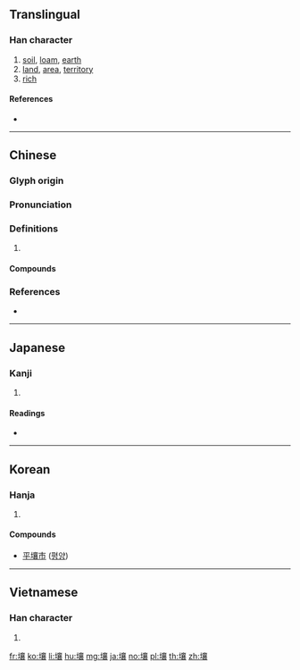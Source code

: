 {{also|壌}}
==Translingual==

===Han character===
{{Han char|rn=32|rad=土|as=17|sn=20|four=40132|canj=GYRV|ids=⿰土襄}}

# [[soil]], [[loam]], [[earth]]
# [[land]], [[area]], [[territory]]
# [[rich]]{{rfv-sense}}

====References====
* {{Han ref|kx=0242.170|dkj=05608|dj=0482.130|hdz=10501.110|uh=58E4|ud=22756|bh=C45B|bd=50267}}

----

==Chinese==
{{zh-forms}}

===Glyph origin===
{{Han etym}}

===Pronunciation===
{{zh-pron
|m=rǎng
|c=joeng6,joeng5
|mc=y
|oc=y
|cat=
}}

===Definitions===
{{zh-hanzi}}

# {{rfdef|zh}}

====Compounds====
{{zh-der|僻壤|僻壤窮鄉|判如天壤|土壤|土壤保持|土壤學|土壤汙染|土壤沖蝕|土壤細流|墳壤|壤土|壤地|壤壤|壤子|壤父|天壤|天壤之判|天壤之別|天壤王郎|封壤|平壤|息壤|接壤|擊壤|擊壤歌|擊壤鼓腹|朽壤|泉壤|浩壤|熙熙壤壤|皋壤|穹壤|窮山僻壤|窮鄉僻壤|糞壤|糞壤窟室|紅壤|膏壤|蓋壤|豐壤|迥隔霄壤|遐方絕壤|霄壤|霄壤之別|霄壤之殊|黃壤|鼠壤}}

===References===
* {{R:yue:Hanzi}}

----

==Japanese==

===Kanji===
{{ja-kanji|grade=|rs=土17}}

# {{defn|lang=ja|sort=土17}}

====Readings====
* {{ja-readings|on=[[じょう]] (jō)|kun=[[つち]] (tsuchi)}}

----

==Korean==

===Hanja===
{{ko-hanja|hangeul=양|rv=yang|mr=yang}}

# {{defn|lang=ko|sort=土17}}

====Compounds====
* [[平壤市]] ([[평양]])

----

==Vietnamese==

===Han character===
{{vi-hantu|[[nhưỡng]]|rs=土17}}

# {{defn|lang=vi|sort=土17}}

[[fr:壤]]
[[ko:壤]]
[[li:壤]]
[[hu:壤]]
[[mg:壤]]
[[ja:壤]]
[[no:壤]]
[[pl:壤]]
[[th:壤]]
[[zh:壤]]